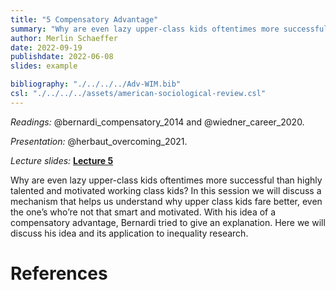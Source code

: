 ```yaml
---
title: "5 Compensatory Advantage"
summary: "Why are even lazy upper-class kids oftentimes more successful than highly talented and motivated working class kids?"
author: Merlin Schaeffer
date: 2022-09-19
publishdate: 2022-06-08
slides: example

bibliography: "./../../../Adv-WIM.bib"
csl: "./../../../assets/american-sociological-review.csl"
---
```


*Readings:* @bernardi_compensatory_2014 and @wiedner_career_2020.

*Presentation:* @herbaut_overcoming_2021.

*Lecture slides:* [**Lecture 5**](/Sessions/1-Intro/1-Intro.html)

<!-- ![](/Sessions/1-Correlation-n-Regression/1-Correlation-n-Regression_files/figure-html/min_resid-1.png) -->

Why are even lazy upper-class kids oftentimes more successful than highly talented and motivated working class kids? In this session we will discuss a mechanism that helps us understand why upper class kids fare better, even the one's who're not that smart and motivated. With his idea of a compensatory advantage, Bernardi tried to give an explanation. Here we will discuss his idea and its application to inequality research.

# References